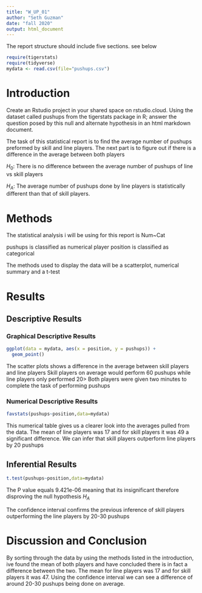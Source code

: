 ```yaml
---
title: "W_UP_01"
author: "Seth Guzman"
date: "fall 2020"
output: html_document
---
```




The report structure should include five sections.  see below



```r
require(tigerstats)
require(tidyverse)
mydata <- read.csv(file="pushups.csv")
```

# Introduction

<!--In this section you explain what you are trying to show. Where did the data come from? What is the research or other question you are trying to answer?!-->

Create an Rstudio project in your shared space on rstudio.cloud.  Using the dataset called pushups from the tigerstats package in R; answer the question posed by this null and alternate hypothesis in an html markdown document.

The task of this statistical report is to find the average number of pushups preformed by skill and line players. The next part is to figure out if there is a difference in the average between both players


$H_0$: There is no difference between the average number of pushups of line vs skill players

$H_A$: The average number of pushups done by line players is statistically different than that of skill players.

# Methods

<!--Decide on your methods: use "variable analysis" or other appropriate descriptors. Make sure to choose at least one graphical method and at least one numerical method.!-->

The statistical analysis i will be using for this report is Num~Cat

pushups is classified as numerical 
player position is classified as categorical

The methods used to display the data will be a scatterplot, numerical summary and a t-test


# Results

<!--Divide this section into two sub-sections: One for your descriptive results and one for your inferential results.!-->

## Descriptive Results

### Graphical Descriptive Results

<!--Graphical results here. Make sure to show your code. Provide appropriate labels for axes, giving units if possible, and provide a good title for the graph, too. Use the graphical results to describe the patterns if any that exist in the data as focused toward the research question!-->


```r
ggplot(data = mydata, aes(x = position, y = pushups)) +
  geom_point()
```


The scatter plots shows a difference in the average between skill players and line players
Skill players on average would perform 60 pushups while line players only performed 20>
Both players were given two minutes to complete the task of performing pushups


### Numerical Descriptive Results

<!--Numerical results go here. Use the numerical results to describe the patterns if any that exist in the data as focused toward the research question!-->

```r
favstats(pushups~position,data=mydata)
```

This numerical table gives us a clearer look into the averages pulled from the data.
The mean of line players was 17 and for skill players it was 49 a significant difference.
We can infer that skill players outperform line players by 20 pushups


## Inferential Results

<!--State hypothesis clearly. Make sure your discussion of the inferential test covers all the aspects that the test output produces, such as test statistic, p-value etc. Make a decision about the null hypothesis, explain the assumptions on which the selected test/procedure was based, and why the chosen procedure satisfys the assumptions and is appropriate to answer the research question!-->

```r
t.test(pushups~position,data=mydata)
```

The P value equals 9.421e-06 meaning that its insignificant therefore disproving the null hypothesis $H_A$

The confidence interval confirms the previous inference of skill players outperforming the line players by 20-30 pushups


# Discussion and Conclusion

<!--Discussion and conclusion here. If you found a relationship be sure to consider whether the relationship occurs because one of the variavbles causes the other, or whether they perhasps are related for some other reason. Watch the chapter 6 videos from the GeorgeTown videos collection.!-->

By sorting through the data by using the methods listed in the introduction, ive found the mean of both players and have concluded there is in fact a difference between the two. The mean for line players was 17 and for skill players it was 47. Using the confidence interval we can see a difference of around 20-30 pushups being done on average.  
